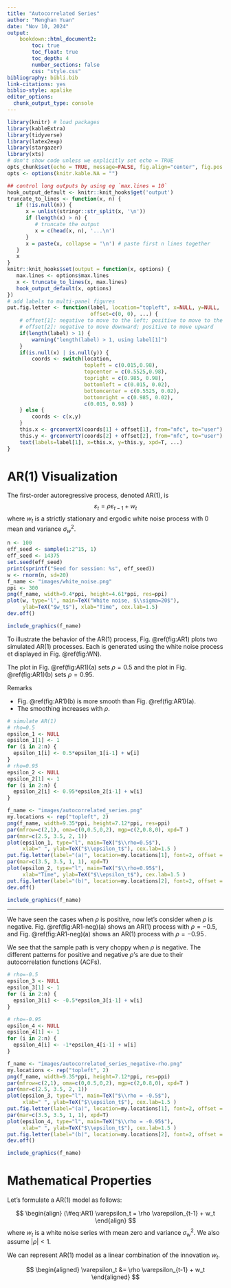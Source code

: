 ```yaml
---
title: "Autocorrelated Series"
author: "Menghan Yuan"
date: "Nov 10, 2024"
output: 
    bookdown::html_document2:
        toc: true
        toc_float: true
        toc_depth: 4
        number_sections: false
        css: "style.css"
bibliography: bibli.bib
link-citations: yes
biblio-style: apalike
editor_options: 
  chunk_output_type: console
---
```


```r
library(knitr) # load packages
library(kableExtra)
library(tidyverse)
library(latex2exp)
library(stargazer)
library(xts)
# don't show code unless we explicitly set echo = TRUE
opts_chunk$set(echo = TRUE, message=FALSE, fig.align="center", fig.pos = "H")
opts <- options(knitr.kable.NA = "")

## control long outputs by using eg `max.lines = 10`
hook_output_default <- knitr::knit_hooks$get('output')
truncate_to_lines <- function(x, n) {
   if (!is.null(n)) {
      x = unlist(stringr::str_split(x, '\n'))
      if (length(x) > n) {
         # truncate the output
         x = c(head(x, n), '...\n')
      }
      x = paste(x, collapse = '\n') # paste first n lines together
   }
   x
}
knitr::knit_hooks$set(output = function(x, options) {
   max.lines <- options$max.lines
   x <- truncate_to_lines(x, max.lines)
   hook_output_default(x, options)
})
# add labels to multi-panel figures
put.fig.letter <- function(label, location="topleft", x=NULL, y=NULL, 
                           offset=c(0, 0), ...) {
    # offset[1]: negative to move to the left; positive to move to the right
    # offset[2]: negative to move downward; positive to move upward
    if(length(label) > 1) {
        warning("length(label) > 1, using label[1]")
    }
    if(is.null(x) | is.null(y)) {
        coords <- switch(location,
                         topleft = c(0.015,0.98),
                         topcenter = c(0.5525,0.98),
                         topright = c(0.985, 0.98),
                         bottomleft = c(0.015, 0.02), 
                         bottomcenter = c(0.5525, 0.02), 
                         bottomright = c(0.985, 0.02),
                         c(0.015, 0.98) )
    } else {
        coords <- c(x,y)
    }
    this.x <- grconvertX(coords[1] + offset[1], from="nfc", to="user")
    this.y <- grconvertY(coords[2] + offset[2], from="nfc", to="user")
    text(labels=label[1], x=this.x, y=this.y, xpd=T, ...)
}
```


# AR(1) Visualization

The first-order autoregressive process, denoted AR(1), is
$$
\varepsilon_t = \rho \varepsilon_{t-1} + w_t
$$
where $w_t$ is a strictly stationary and ergodic white noise process with 0 mean and variance $\sigma^2_w$. 

```r
n <- 100
eff_seed <- sample(1:2^15, 1)
eff_seed <- 14375
set.seed(eff_seed)
print(sprintf("Seed for session: %s", eff_seed))
w <- rnorm(n, sd=20)
f_name <- "images/white_noise.png"
ppi <- 300
png(f_name, width=9.4*ppi, height=4.61*ppi, res=ppi)
plot(w, type='l', main=TeX("White noise, $\\sigma=20$"), 
     ylab=TeX("$w_t$"), xlab="Time", cex.lab=1.5)
dev.off()
```

```r
include_graphics(f_name)
```


To illustrate the behavior of the AR(1) process, Fig. \@ref(fig:AR1) plots two simulated AR(1) processes. 
Each is generated using the white noise process et displayed in Fig. \@ref(fig:WN).

The plot in Fig. \@ref(fig:AR1)(a) sets $\rho=0.5$ and the plot in Fig. \@ref(fig:AR1)(b) sets $\rho=0.95$.

Remarks

- Fig. \@ref(fig:AR1)(b) is more smooth than Fig. \@ref(fig:AR1)(a). 
- The smoothing increases with $\rho$.

```r
# simulate AR(1)
# rho=0.5
epsilon_1 <- NULL
epsilon_1[1] <- 1
for (i in 2:n) {
  epsilon_1[i] <- 0.5*epsilon_1[i-1] + w[i]
}
# rho=0.95
epsilon_2 <- NULL
epsilon_2[1] <- 1
for (i in 2:n) {
  epsilon_2[i] <- 0.95*epsilon_2[i-1] + w[i]
}
```

```r
f_name <- "images/autocorrelated_series.png"
my.locations <- rep("topleft", 2)
png(f_name, width=9.35*ppi, height=7.12*ppi, res=ppi)
par(mfrow=c(2,1), oma=c(0,0.5,0,2), mgp=c(2,0.8,0), xpd=T )
par(mar=c(2.5, 3.5, 2, 1))
plot(epsilon_1, type="l", main=TeX("$\\rho=0.5$"), 
     xlab=" ", ylab=TeX("$\\epsilon_t$"), cex.lab=1.5 )
put.fig.letter(label="(a)", location=my.locations[1], font=2, offset = c(0.1, -0.15))
par(mar=c(3.5, 3.5, 1, 1), xpd=T)
plot(epsilon_2, type="l", main=TeX("$\\rho=0.95$"), 
     xlab="Time", ylab=TeX("$\\epsilon_t$"), cex.lab=1.5 )
put.fig.letter(label="(b)", location=my.locations[2], font=2, offset = c(0.1, -0.1))
dev.off()
```



```r
include_graphics(f_name)
```

___

We have seen the cases when $\rho$ is positive, now let's consider when $\rho$ is negative.
Fig. \@ref(fig:AR1-neg)(a) shows an AR(1) process with $\rho=-0.5$, and Fig. \@ref(fig:AR1-neg)(a) shows an AR(1) process with $\rho=-0.95\,.$

We see that the sample path is very choppy when $\rho$ is negative. The different patterns for positive and negative $\rho$'s are due to their autocorrelation functions (ACFs).

```r
# rho=-0.5
epsilon_3 <- NULL
epsilon_3[1] <- 1
for (i in 2:n) {
  epsilon_3[i] <- -0.5*epsilon_3[i-1] + w[i]
}

# rho=-0.95
epsilon_4 <- NULL
epsilon_4[1] <- 1
for (i in 2:n) {
  epsilon_4[i] <- -1*epsilon_4[i-1] + w[i]
}
```



```r
f_name <- "images/autocorrelated_series_negative-rho.png"
my.locations <- rep("topleft", 2)
png(f_name, width=9.35*ppi, height=7.12*ppi, res=ppi)
par(mfrow=c(2,1), oma=c(0,0.5,0,2), mgp=c(2,0.8,0), xpd=T )
par(mar=c(2.5, 3.5, 2, 1))
plot(epsilon_3, type="l", main=TeX("$\\rho = -0.5$"), 
     xlab=" ", ylab=TeX("$\\epsilon_t$"), cex.lab=1.5 )
put.fig.letter(label="(a)", location=my.locations[1], font=2, offset = c(0.1, -0.15))
par(mar=c(3.5, 3.5, 1, 1), xpd=T)
plot(epsilon_4, type="l", main=TeX("$\\rho = -0.95$"), 
     xlab=" ", ylab=TeX("$\\epsilon_t$"), cex.lab=1.5 )
put.fig.letter(label="(b)", location=my.locations[2], font=2, offset = c(0.1, -0.1))
dev.off()
```


```r
include_graphics(f_name)
```


# Mathematical Properties

Let's formulate a AR(1) model as follows:

$$
\begin{align} (\#eq:AR1)
\varepsilon_t = \rho \varepsilon_{t-1} + w_t 
\end{align}
$$
where $w_t$ is a white noise series with mean zero and variance $\sigma^2_w$. We also assume $|\rho|<1$.

We can represent AR(1) model as a linear combination of the innovation $w_t$.

$$
\begin{aligned}
\varepsilon_t &= \rho \varepsilon_{t-1} + w_t 
\end{aligned}
$$















